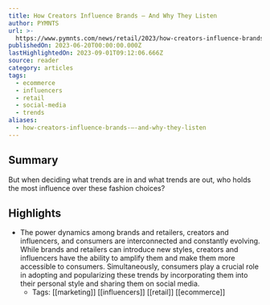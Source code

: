 ```yaml
---
title: How Creators Influence Brands — And Why They Listen
author: PYMNTS
url: >-
  https://www.pymnts.com/news/retail/2023/how-creators-influence-brands-and-why-they-listen/
publishedOn: 2023-06-20T00:00:00.000Z
lastHighlightedOn: 2023-09-01T09:12:06.666Z
source: reader
category: articles
tags:
  - ecommerce
  - influencers
  - retail
  - social-media
  - trends
aliases:
  - how-creators-influence-brands-—-and-why-they-listen
---
```

## Summary

But when deciding what trends are in and what trends are out, who holds the most influence over these fashion choices?

## Highlights
- The power dynamics among brands and retailers, creators and influencers, and consumers are interconnected and constantly evolving. While brands and retailers can introduce new styles, creators and influencers have the ability to amplify them and make them more accessible to consumers. Simultaneously, consumers play a crucial role in adopting and popularizing these trends by incorporating them into their personal style and sharing them on social media.
    - Tags: [[marketing]] [[influencers]] [[retail]] [[ecommerce]]
